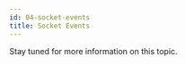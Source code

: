 ```yaml
---
id: 04-socket-events
title: Socket Events
---
```


Stay tuned for more information on this topic.

[//]: # '- Event handling for status: in call or not:'
[//]: # '  - SFU'
[//]: # '  - Coordinator'

